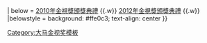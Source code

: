 {{Navbox
| name = 大马金视奖最佳真人秀节目
| titlestyle = background：Light Blue
| title = {{MAS}} [[大马NTV7金视奖]] - [[金视奖项列表#最佳真人秀节目|最佳真人秀节目]]
| groupstyle = background：#dcb28c
| group1 = 2010年代
| list1 = 2010 [[终极天团]] {{.w}} 
| below = [[2010年金視獎頒獎典禮]] {{.w}} [[2012年金視獎頒獎典禮]] {{.w}}
|belowstyle = background: #ffe0c3; text-align: center
}}<noinclude>
[[Category:大马金视奖模板]]
</noinclude>